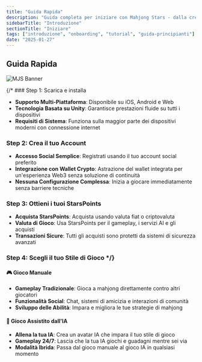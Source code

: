 ```yaml
---
title: "Guida Rapida"
description: "Guida completa per iniziare con Mahjong Stars - dalla creazione dell'account alla tua prima partita con intelligenza artificiale"
sidebarTitle: "Introduzione"
sectionTitle: "Iniziare"
tags: ["introduzione", "onboarding", "tutorial", "guida-principianti"]
date: "2025-01-27"
---
```


## Guida Rapida

![MJS Banner](/static/images/comingsoon.webp)

{/* ### Step 1: Scarica e installa
- **Supporto Multi-Piattaforma**: Disponibile su iOS, Android e Web
- **Tecnologia Basata su Unity**: Garantisce prestazioni fluide su tutti i dispositivi
- **Requisiti di Sistema**: Funziona sulla maggior parte dei dispositivi moderni con connessione internet

### Step 2: Crea il tuo Account
- **Accesso Social Semplice**: Registrati usando il tuo account social preferito
- **Integrazione con Wallet Crypto**: Astrazione del wallet integrata per un'esperienza Web3 senza soluzione di continuità
- **Nessuna Configurazione Complessa**: Inizia a giocare immediatamente senza barriere tecniche

### Step 3: Ottieni i tuoi StarsPoints
- **Acquista StarsPoints**: Acquista usando valuta fiat o criptovaluta
- **Valuta di Gioco**: Usa StarsPoints per il gameplay, i servizi AI e gli acquisti
- **Transazioni Sicure**: Tutti gli acquisti sono protetti da sistemi di sicurezza avanzati

### Step 4: Scegli il tuo Stile di Gioco */}

#### 🎮 Gioco Manuale
- **Gameplay Tradizionale**: Gioca a mahjong direttamente contro altri giocatori
- **Funzionalità Social**: Chat, sistemi di amicizia e interazioni di comunità
- **Sviluppo delle Abilità**: Impara e migliora le tue strategie di mahjong

#### 🤖 Gioco Assistito dall'IA
- **Allena la tua IA**: Crea un avatar IA che impara il tuo stile di gioco
- **Gameplay 24/7**: Lascia che la tua IA giochi e guadagni mentre sei via
- **Modalità Ibrida**: Passa dal gioco manuale al gioco IA in qualsiasi momento